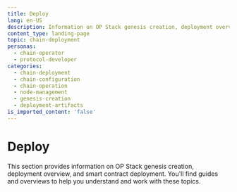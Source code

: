```yaml
---
title: Deploy
lang: en-US
description: Information on OP Stack genesis creation, deployment overview, and smart contract deployment.
content_type: landing-page
topic: chain-deployment
personas:
  - chain-operator
  - protocol-developer
categories:
  - chain-deployment
  - chain-configuration
  - chain-operation
  - node-management
  - genesis-creation
  - deployment-artifacts
is_imported_content: 'false' 
---
```



# Deploy

This section provides information on OP Stack genesis creation, deployment overview, and smart contract deployment. You'll find guides and overviews to help you understand and work with these topics.

<Cards>
  <Card title="Op stack genesis creation" href="/operators/chain-operators/deploy/genesis" />

  <Card title="Op stack deployment overview" href="/operators/chain-operators/deploy/overview" />

  <Card title="Op stack smart contract deployment" href="/operators/chain-operators/deploy/smart-contracts" />

  <Card title="Learn how to validate your OP Stack deployment using op-validator" href="/operators/chain-operators/deploy/validate-deployment" />
  
</Cards>

